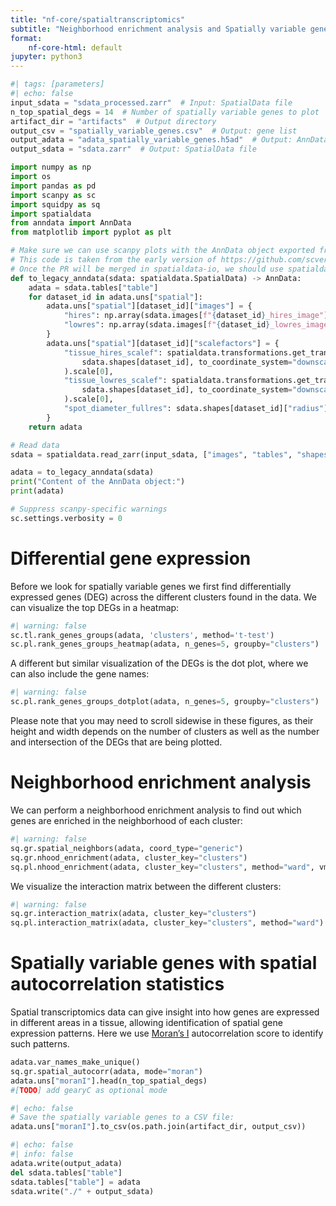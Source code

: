 ```yaml
---
title: "nf-core/spatialtranscriptomics"
subtitle: "Neighborhood enrichment analysis and Spatially variable genes"
format:
    nf-core-html: default
jupyter: python3
---
```


```python
#| tags: [parameters]
#| echo: false
input_sdata = "sdata_processed.zarr"  # Input: SpatialData file
n_top_spatial_degs = 14  # Number of spatially variable genes to plot
artifact_dir = "artifacts"  # Output directory
output_csv = "spatially_variable_genes.csv"  # Output: gene list
output_adata = "adata_spatially_variable_genes.h5ad"  # Output: AnnData file
output_sdata = "sdata.zarr"  # Output: SpatialData file
```

```python
import numpy as np
import os
import pandas as pd
import scanpy as sc
import squidpy as sq
import spatialdata
from anndata import AnnData
from matplotlib import pyplot as plt
```

```python
# Make sure we can use scanpy plots with the AnnData object exported from sdata.tables
# This code is taken from the early version of https://github.com/scverse/spatialdata-io/pull/102/
# Once the PR will be merged in spatialdata-io, we should use spatialdata_io.to_legacy_anndata(sdata).
def to_legacy_anndata(sdata: spatialdata.SpatialData) -> AnnData:
    adata = sdata.tables["table"]
    for dataset_id in adata.uns["spatial"]:
        adata.uns["spatial"][dataset_id]["images"] = {
            "hires": np.array(sdata.images[f"{dataset_id}_hires_image"]).transpose([1, 2, 0]),
            "lowres": np.array(sdata.images[f"{dataset_id}_lowres_image"]).transpose([1, 2, 0]),
        }
        adata.uns["spatial"][dataset_id]["scalefactors"] = {
            "tissue_hires_scalef": spatialdata.transformations.get_transformation(
                sdata.shapes[dataset_id], to_coordinate_system="downscaled_hires"
            ).scale[0],
            "tissue_lowres_scalef": spatialdata.transformations.get_transformation(
                sdata.shapes[dataset_id], to_coordinate_system="downscaled_lowres"
            ).scale[0],
            "spot_diameter_fullres": sdata.shapes[dataset_id]["radius"][0] * 2,
        }
    return adata
```

```python
# Read data
sdata = spatialdata.read_zarr(input_sdata, ["images", "tables", "shapes"])

adata = to_legacy_anndata(sdata)
print("Content of the AnnData object:")
print(adata)

# Suppress scanpy-specific warnings
sc.settings.verbosity = 0
```

# Differential gene expression

Before we look for spatially variable genes we first find differentially
expressed genes (DEG) across the different clusters found in the data. We can
visualize the top DEGs in a heatmap:

```python
#| warning: false
sc.tl.rank_genes_groups(adata, 'clusters', method='t-test')
sc.pl.rank_genes_groups_heatmap(adata, n_genes=5, groupby="clusters")
```

A different but similar visualization of the DEGs is the dot plot, where we can
also include the gene names:

```python
#| warning: false
sc.pl.rank_genes_groups_dotplot(adata, n_genes=5, groupby="clusters")
```

::: {.callout-note}
Please note that you may need to scroll sidewise in these figures, as their
height and width depends on the number of clusters as well as the number and
intersection of the DEGs that are being plotted.
:::

# Neighborhood enrichment analysis

We can perform a neighborhood enrichment analysis to find out which
genes are enriched in the neighborhood of each cluster:

```python
#| warning: false
sq.gr.spatial_neighbors(adata, coord_type="generic")
sq.gr.nhood_enrichment(adata, cluster_key="clusters")
sq.pl.nhood_enrichment(adata, cluster_key="clusters", method="ward", vmin=-100, vmax=100)
```

We visualize the interaction matrix between the different clusters:

```python
#| warning: false
sq.gr.interaction_matrix(adata, cluster_key="clusters")
sq.pl.interaction_matrix(adata, cluster_key="clusters", method="ward")
```

# Spatially variable genes with spatial autocorrelation statistics

Spatial transcriptomics data can give insight into how genes are expressed in
different areas in a tissue, allowing identification of spatial gene expression
patterns. Here we use [Moran's I](https://en.wikipedia.org/wiki/Moran%27s_I) autocorrelation score to identify such patterns.

```python
adata.var_names_make_unique()
sq.gr.spatial_autocorr(adata, mode="moran")
adata.uns["moranI"].head(n_top_spatial_degs)
#[TODO] add gearyC as optional mode
```

```python
#| echo: false
# Save the spatially variable genes to a CSV file:
adata.uns["moranI"].to_csv(os.path.join(artifact_dir, output_csv))
```

```python
#| echo: false
#| info: false
adata.write(output_adata)
del sdata.tables["table"]
sdata.tables["table"] = adata
sdata.write("./" + output_sdata)
```
